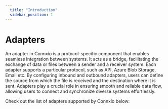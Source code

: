 ```yaml
---
  title: "Introduction"
  sidebar_position: 1
---
```


# Adapters

An adapter in Connxio is a protocol-specific component that enables seamless integration between systems. It acts as a bridge, facilitating the exchange of data or files between a sender and a receiver system. Each adapter supports a particular protocol, such as API, Azure Blob Storage, Email etc. By configuring inbound and outbound adapters, users can define the source from which the file is received and the destination where it is sent. Adapters play a crucial role in ensuring smooth and reliable data flow, allowing users to connect and synchronize diverse systems effortlessly.

Check out the list of adapters supported by Connxio below:


<DocCardList />
